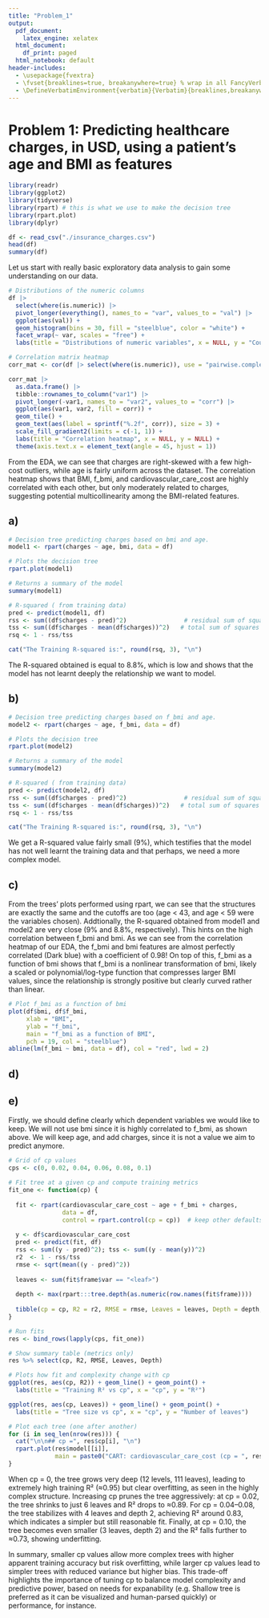 ```yaml
---
title: "Problem_1"
output:
  pdf_document:
    latex_engine: xelatex
  html_document:
    df_print: paged
  html_notebook: default
header-includes:
  - \usepackage{fvextra}
  - \fvset{breaklines=true, breakanywhere=true} % wrap in all FancyVerb blocks
  - \DefineVerbatimEnvironment{verbatim}{Verbatim}{breaklines,breakanywhere}
---
```


# Problem 1: Predicting healthcare charges, in USD, using a patient’s age and BMI as features

```r
library(readr)
library(ggplot2)
library(tidyverse)
library(rpart) # this is what we use to make the decision tree
library(rpart.plot)
library(dplyr)
```

```r
df <- read_csv("./insurance_charges.csv")
head(df)
summary(df)
```
Let us start with really basic exploratory data analysis to gain some understanding on our data. 
```r
# Distributions of the numeric columns
df |>
  select(where(is.numeric)) |>
  pivot_longer(everything(), names_to = "var", values_to = "val") |>
  ggplot(aes(val)) +
  geom_histogram(bins = 30, fill = "steelblue", color = "white") +
  facet_wrap(~ var, scales = "free") +
  labs(title = "Distributions of numeric variables", x = NULL, y = "Count")
```
```r
# Correlation matrix heatmap
corr_mat <- cor(df |> select(where(is.numeric)), use = "pairwise.complete.obs")

corr_mat |>
  as.data.frame() |>
  tibble::rownames_to_column("var1") |>
  pivot_longer(-var1, names_to = "var2", values_to = "corr") |>
  ggplot(aes(var1, var2, fill = corr)) +
  geom_tile() +
  geom_text(aes(label = sprintf("%.2f", corr)), size = 3) +
  scale_fill_gradient2(limits = c(-1, 1)) +
  labs(title = "Correlation heatmap", x = NULL, y = NULL) +
  theme(axis.text.x = element_text(angle = 45, hjust = 1))
```
From the EDA, we can see that charges are right-skewed with a few high-cost outliers, while age is fairly uniform across the dataset. The correlation heatmap shows that BMI, f_bmi, and cardiovascular_care_cost are highly correlated with each other, but only moderately related to charges, suggesting potential multicollinearity among the BMI-related features.


## a) 
```r
# Decision tree predicting charges based on bmi and age. 
model1 <- rpart(charges ~ age, bmi, data = df)

# Plots the decision tree
rpart.plot(model1)

# Returns a summary of the model 
summary(model1)

# R-squared ( from training data)
pred <- predict(model1, df)
rss <- sum((df$charges - pred)^2)                # residual sum of squares
tss <- sum((df$charges - mean(df$charges))^2)   # total sum of squares
rsq <- 1 - rss/tss

cat("The Training R-squared is:", round(rsq, 3), "\n")
```
The R-squared obtained is equal to 8.8%, which is low and shows that the model has not learnt deeply the relationship we want to model. 

## b) 

```r
# Decision tree predicting charges based on f_bmi and age. 
model2 <- rpart(charges ~ age, f_bmi, data = df)

# Plots the decision tree
rpart.plot(model2)

# Returns a summary of the model 
summary(model2)

# R-squared ( from training data)
pred <- predict(model2, df)
rss <- sum((df$charges - pred)^2)                # residual sum of squares
tss <- sum((df$charges - mean(df$charges))^2)   # total sum of squares
rsq <- 1 - rss/tss

cat("The Training R-squared is:", round(rsq, 3), "\n")

```
We get a R-squared value fairly small (9%), which testifies that the model has not well learnt the training data and that perhaps, we need a more complex model.

## c)

From the trees' plots performed using rpart, we can see that the structures are exactly the same and the cutoffs are too (age < 43, and age < 59 were the variables chosen). Addtionally, the R-squared obtained from model1 and model2 are very close (9% and 8.8%, respectively). This hints on the high correlation between f_bmi and bmi. As we can see from the correlation heatmap of our EDA, the f_bmi and bmi features are almost perfectly correlated (Dark blue) with a coefficient of 0.98! On top of this, f_bmi as a function of bmi shows that f_bmi is a nonlinear transformation of bmi, likely a scaled or polynomial/log-type function that compresses larger BMI values, since the relationship is strongly positive but clearly curved rather than linear.

```r
# Plot f_bmi as a function of bmi
plot(df$bmi, df$f_bmi,
     xlab = "BMI",
     ylab = "f_bmi",
     main = "f_bmi as a function of BMI",
     pch = 19, col = "steelblue")
abline(lm(f_bmi ~ bmi, data = df), col = "red", lwd = 2)
```
## d) 

## e) 

Firstly, we should define clearly which dependent variables we would like to keep. We will not use bmi since it is highly correlated to f_bmi, as shown above. We will keep age, and add charges, since it is not a value we aim to predict anymore.  
```r
# Grid of cp values
cps <- c(0, 0.02, 0.04, 0.06, 0.08, 0.1)

# Fit tree at a given cp and compute training metrics
fit_one <- function(cp) {
  
  fit <- rpart(cardiovascular_care_cost ~ age + f_bmi + charges,
               data = df,
               control = rpart.control(cp = cp))  # keep other defaults
  
  y <- df$cardiovascular_care_cost
  pred <- predict(fit, df)
  rss <- sum((y - pred)^2); tss <- sum((y - mean(y))^2)
  r2  <- 1 - rss/tss
  rmse <- sqrt(mean((y - pred)^2))
  
  leaves <- sum(fit$frame$var == "<leaf>")
  
  depth <- max(rpart:::tree.depth(as.numeric(row.names(fit$frame))))
  
  tibble(cp = cp, R2 = r2, RMSE = rmse, Leaves = leaves, Depth = depth, model = list(fit))
}

# Run fits
res <- bind_rows(lapply(cps, fit_one))

# Show summary table (metrics only)
res %>% select(cp, R2, RMSE, Leaves, Depth)
```

```r
# Plots how fit and complexity change with cp
ggplot(res, aes(cp, R2)) + geom_line() + geom_point() +
  labs(title = "Training R² vs cp", x = "cp", y = "R²")

ggplot(res, aes(cp, Leaves)) + geom_line() + geom_point() +
  labs(title = "Tree size vs cp", x = "cp", y = "Number of leaves")
```
```r
# Plot each tree (one after another)
for (i in seq_len(nrow(res))) {
  cat("\n\n## cp =", res$cp[i], "\n")
  rpart.plot(res$model[[i]],
             main = paste0("CART: cardiovascular_care_cost (cp = ", res$cp[i], ")"))
}
```
When cp = 0, the tree grows very deep (12 levels, 111 leaves), leading to extremely high training R² (≈0.95) but clear overfitting, as seen in the highly complex structure. Increasing cp prunes the tree aggressively: at cp = 0.02, the tree shrinks to just 6 leaves and R² drops to ≈0.89. For cp = 0.04–0.08, the tree stabilizes with 4 leaves and depth 2, achieving R² around 0.83, which indicates a simpler but still reasonable fit. Finally, at cp = 0.10, the tree becomes even smaller (3 leaves, depth 2) and the R² falls further to ≈0.73, showing underfitting.

In summary, smaller cp values allow more complex trees with higher apparent training accuracy but risk overfitting, while larger cp values lead to simpler trees with reduced variance but higher bias. This trade-off highlights the importance of tuning cp to balance model complexity and predictive power, based on needs for expanability (e.g. Shallow tree is preferred as it can be visualized and human-parsed quickly) or performance, for instance. 

